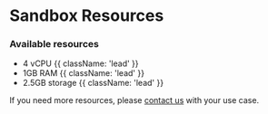 # Sandbox Resources

### Available resources
- 4 vCPU {{ className: 'lead' }}
- 1GB RAM {{ className: 'lead' }}
- 2.5GB storage {{ className: 'lead' }}

If you need more resources, please [contact us](mailto:hello@e2b.dev) with your use case.

